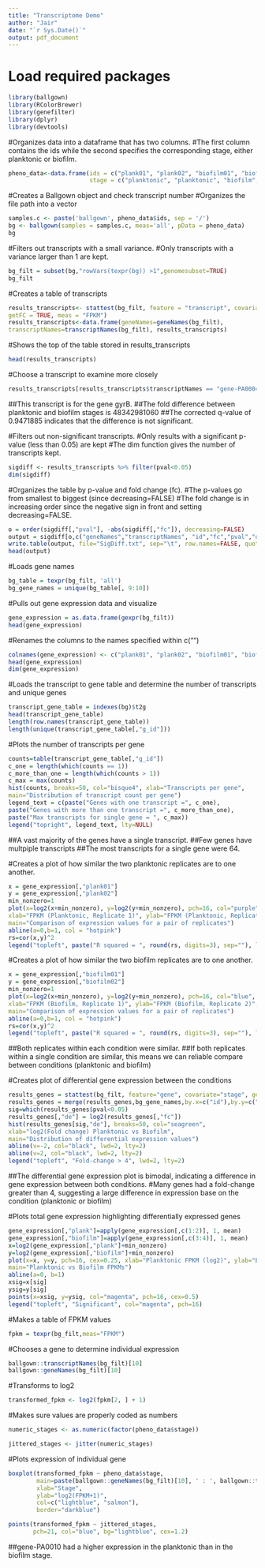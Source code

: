 ```yaml
---
title: "Transcriptome Demo"
author: "Jair"
date: "`r Sys.Date()`"
output: pdf_document
---
```


# Load required packages
```r
library(ballgown) 
library(RColorBrewer)
library(genefilter)
library(dplyr)
library(devtools)
```

#Organizes data into a dataframe that has two columns.
#The first column contains the ids while the second specifies the corresponding stage, either planktonic or biofilm.
```r
pheno_data<-data.frame(ids = c("plank01", "plank02", "biofilm01", "biofilm02"),
                       stage = c("planktonic", "planktonic", "biofilm", "biofilm"))
```

#Creates a Ballgown object and check transcript number
#Organizes the file path into a vector
```r
samples.c <- paste('ballgown', pheno_data$ids, sep = '/')
bg <- ballgown(samples = samples.c, meas='all', pData = pheno_data)
bg
```

#Filters out transcripts with a small variance.
#Only transcripts with a variance larger than 1 are kept.
```r
bg_filt = subset(bg,"rowVars(texpr(bg)) >1",genomesubset=TRUE)
bg_filt
```

#Creates a table of transcripts
```r
results_transcripts<- stattest(bg_filt, feature = "transcript", covariate = "stage",
getFC = TRUE, meas = "FPKM")
results_transcripts<-data.frame(geneNames=geneNames(bg_filt),
transcriptNames=transcriptNames(bg_filt), results_transcripts)
```

#Shows the top of the table stored in results_transcripts
```r
head(results_transcripts)
```

#Choose a transcript to examine more closely
```r
results_transcripts[results_transcripts$transcriptNames == "gene-PA0004", ] #I chose to examine gene-PA0004 (gyrB)
```
##This transcript is for the gene gyrB. 
##The fold difference between planktonic and biofilm stages is 48342981060
##The corrected q-value of 0.9471885 indicates that the difference is not significant.

#Filters out non-significant transcripts.
#Only results with a significant p-value (less than 0.05) are kept
#The dim function gives the number of transcripts kept.
```r
sigdiff <- results_transcripts %>% filter(pval<0.05)
dim(sigdiff)
```

#Organizes the table by p-value and fold change (fc).
#The p-values go from smallest to biggest (since decreasing=FALSE)
#The fold change is in increasing order since the negative sign in front and setting decreasing=FALSE.
```r
o = order(sigdiff[,"pval"], -abs(sigdiff[,"fc"]), decreasing=FALSE)
output = sigdiff[o,c("geneNames","transcriptNames", "id","fc","pval","qval")]
write.table(output, file="SigDiff.txt", sep="\t", row.names=FALSE, quote=FALSE)
head(output)
```

#Loads gene names
```r
bg_table = texpr(bg_filt, 'all')
bg_gene_names = unique(bg_table[, 9:10])
```

#Pulls out gene expression data and visualize
```r
gene_expression = as.data.frame(gexpr(bg_filt))
head(gene_expression)
```

#Renames the columns to the names specified within c("")
```r
colnames(gene_expression) <- c("plank01", "plank02", "biofilm01", "biofilm02")
head(gene_expression)
dim(gene_expression)
```

#Loads the transcript to gene table and determine the number of transcripts and unique genes
```r
transcript_gene_table = indexes(bg)$t2g
head(transcript_gene_table)
length(row.names(transcript_gene_table))
length(unique(transcript_gene_table[,"g_id"]))
```

#Plots the number of transcripts per gene
```r
counts=table(transcript_gene_table[,"g_id"])
c_one = length(which(counts == 1))
c_more_than_one = length(which(counts > 1))
c_max = max(counts)
hist(counts, breaks=50, col="bisque4", xlab="Transcripts per gene",
main="Distribution of transcript count per gene")
legend_text = c(paste("Genes with one transcript =", c_one),
paste("Genes with more than one transcript =", c_more_than_one),
paste("Max transcripts for single gene = ", c_max))
legend("topright", legend_text, lty=NULL)
```

##A vast majority of the genes have a single transcript.
##Few genes have multpiple transcripts
##The most transcripts for a single gene were 64.

#Creates a plot of how similar the two planktonic replicates are to one another.
```r
x = gene_expression[,"plank01"]
y = gene_expression[,"plank02"]
min_nonzero=1
plot(x=log2(x+min_nonzero), y=log2(y+min_nonzero), pch=16, col="purple", cex=0.25,
xlab="FPKM (Planktonic, Replicate 1)", ylab="FPKM (Planktonic, Replicate 2)",
main="Comparison of expression values for a pair of replicates")
abline(a=0,b=1, col = "hotpink")
rs=cor(x,y)^2
legend("topleft", paste("R squared = ", round(rs, digits=3), sep=""), lwd=1, col="black")
```

#Creates a plot of how similar the two biofilm replicates are to one another.
```r
x = gene_expression[,"biofilm01"]
y = gene_expression[,"biofilm02"]
min_nonzero=1
plot(x=log2(x+min_nonzero), y=log2(y+min_nonzero), pch=16, col="blue", cex=0.25,
xlab="FPKM (Biofilm, Replicate 1)", ylab="FPKM (Biofilm, Replicate 2)",
main="Comparison of expression values for a pair of replicates")
abline(a=0,b=1, col = "hotpink")
rs=cor(x,y)^2
legend("topleft", paste("R squared = ", round(rs, digits=3), sep=""), lwd=1, col="black")
```
##Both replicates within each condition were similar.
##If both replicates within a single condition are similar, this means we can reliable compare between conditions (planktonic and biofilm)

#Creates plot of differential gene expression between the conditions
```r
results_genes = stattest(bg_filt, feature="gene", covariate="stage", getFC=TRUE, meas="FPKM")
results_genes = merge(results_genes,bg_gene_names,by.x=c("id"),by.y=c("gene_id"))
sig=which(results_genes$pval<0.05)
results_genes[,"de"] = log2(results_genes[,"fc"])
hist(results_genes[sig,"de"], breaks=50, col="seagreen",
xlab="log2(Fold change) Planktonic vs Biofilm",
main="Distribution of differential expression values")
abline(v=-2, col="black", lwd=2, lty=2)
abline(v=2, col="black", lwd=2, lty=2)
legend("topleft", "Fold-change > 4", lwd=2, lty=2)
```
##The differential gene expression plot is bimodal, indicating a difference in gene expression between both conditions.
#Many genes had a fold-change greater than 4, suggesting a large difference in expression base on the condition (planktonic or biofilm)

#Plots total gene expression highlighting differentially expressed genes
```r
gene_expression[,"plank"]=apply(gene_expression[,c(1:2)], 1, mean)
gene_expression[,"biofilm"]=apply(gene_expression[,c(3:4)], 1, mean)
x=log2(gene_expression[,"plank"]+min_nonzero)
y=log2(gene_expression[,"biofilm"]+min_nonzero)
plot(x=x, y=y, pch=16, cex=0.25, xlab="Planktonic FPKM (log2)", ylab="Biofilm FPKM (log2)",
main="Planktonic vs Biofilm FPKMs")
abline(a=0, b=1)
xsig=x[sig]
ysig=y[sig]
points(x=xsig, y=ysig, col="magenta", pch=16, cex=0.5)
legend("topleft", "Significant", col="magenta", pch=16)
```

#Makes a table of FPKM values
```r
fpkm = texpr(bg_filt,meas="FPKM")
```


#Chooses a gene to determine individual expression
```r
ballgown::transcriptNames(bg_filt)[10]
ballgown::geneNames(bg_filt)[10]
```

#Transforms to log2
```r
transformed_fpkm <- log2(fpkm[2, ] + 1)
```

#Makes sure values are properly coded as numbers
```r
numeric_stages <- as.numeric(factor(pheno_data$stage))

jittered_stages <- jitter(numeric_stages)
```

#Plots expression of individual gene
```r
boxplot(transformed_fpkm ~ pheno_data$stage,
        main=paste(ballgown::geneNames(bg_filt)[10], ' : ', ballgown::transcriptNames(bg_filt)[10]),
        xlab="Stage",
        ylab="log2(FPKM+1)",
        col=c("lightblue", "salmon"),
        border="darkblue")

points(transformed_fpkm ~ jittered_stages, 
       pch=21, col="blue", bg="lightblue", cex=1.2)
```
##gene-PA0010 had a higher expression in the planktonic than in the biofilm stage.